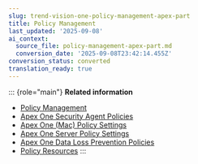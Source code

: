 ```yaml
---
slug: trend-vision-one-policy-management-apex-part
title: Policy Management
last_updated: '2025-09-08'
ai_context:
  source_file: policy-management-apex-part.md
  conversion_date: '2025-09-08T23:42:14.455Z'
conversion_status: converted
translation_ready: true
---
```


::: {role="main"}
**Related information**

- [Policy Management](policy-management-apex-wpg.mdx)
- [Apex One Security Agent Policies](apex-one-security-agent-policies.mdx)
- [Apex One (Mac) Policy Settings](apex-mac-policy-settings.mdx)
- [Apex One Server Policy Settings](apex-one-server-policy-settings.mdx)
- [Apex One Data Loss Prevention Policies](apex-one-dlp-policies.mdx)
- [Policy Resources](policy-resources.mdx)
:::
